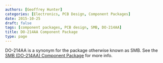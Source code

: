 ```yaml
---
authors: [Geoffrey Hunter]
categories: [Electronics, PCB Design, Component Packages]
date: 2015-10-25
draft: false
tags: [component packages, PCB design, SMB, DO-214AA]
title: DO-214AA Component Package
type: page
---
```



DO-214AA is a synonym for the package otherwise known as SMB. See the [SMB (DO-214AA) Component Package](/pcb-design/component-packages/smb-do-214aa-component-package) for more info.
